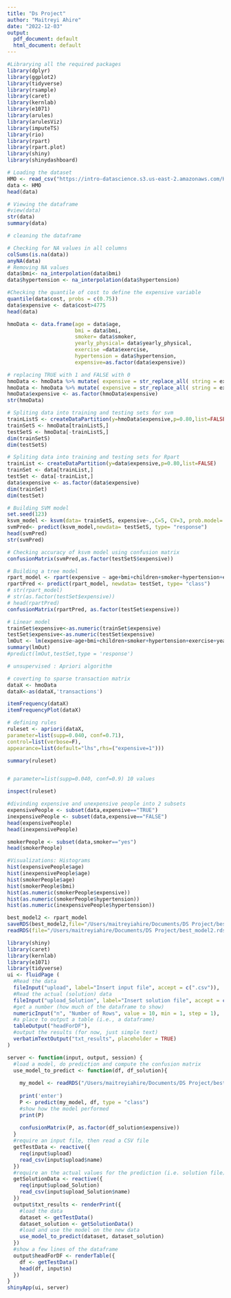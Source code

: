 ```yaml
---
title: "Ds Project"
author: "Maitreyi Ahire"
date: "2022-12-03"
output:
  pdf_document: default
  html_document: default
---
```


```r
#Librarying all the required packages
library(dplyr)
library(ggplot2)
library(tidyverse)
library(rsample)
library(caret)
library(kernlab)
library(e1071)
library(arules)
library(arulesViz)
library(imputeTS)
library(rio)
library(rpart)
library(rpart.plot)
library(shiny)
library(shinydashboard)
```


```r
# Loading the dataset
HMO <- read_csv("https://intro-datascience.s3.us-east-2.amazonaws.com/HMO_data.csv")
data <- HMO
head(data)
```


```r
# Viewing the dataframe
#view(data)
str(data)
summary(data)
```

```r
# cleaning the dataframe

# Checking for NA values in all columns
colSums(is.na(data))
anyNA(data)
# Removing NA values
data$bmi<- na_interpolation(data$bmi)
data$hypertension <- na_interpolation(data$hypertension)
```

```r
#Checking the quantile of cost to define the expensive variable
quantile(data$cost, probs = c(0.75))
data$expensive <- data$cost>4775
head(data)
```

```r


hmoData <- data.frame(age = data$age,
                      bmi = data$bmi,
                      smoker= data$smoker,
                      yearly_physical= data$yearly_physical,
                      exercise =data$exercise,
                      hypertension = data$hypertension,
                      expensive=as.factor(data$expensive))

# replacing TRUE with 1 and FALSE with 0
hmoData <- hmoData %>% mutate( expensive = str_replace_all( string = expensive, pattern = "TRUE", "1"))
hmoData <- hmoData %>% mutate( expensive = str_replace_all( string = expensive, pattern = "FALSE", "0"))
hmoData$expensive <- as.factor(hmoData$expensive)
str(hmoData)
```
```r
# Spliting data into training and testing sets for svm
trainListS <- createDataPartition(y=hmoData$expensive,p=0.80,list=FALSE)
trainSetS <- hmoData[trainListS,]
testSetS <- hmoData[-trainListS,]
dim(trainSetS)
dim(testSetS)
```

```r
# Spliting data into training and testing sets for Rpart
trainList <- createDataPartition(y=data$expensive,p=0.80,list=FALSE)
trainSet <- data[trainList,]
testSet <- data[-trainList,]
data$expensive <- as.factor(data$expensive)
dim(trainSet)
dim(testSet)
```

```r
# Building SVM model
set.seed(123)
ksvm_model <- ksvm(data= trainSetS, expensive~.,C=5, CV=3, prob.model= TRUE)
svmPred<- predict(ksvm_model,newdata= testSetS, type= "response")
head(svmPred)
str(svmPred)

# Checking accuracy of ksvm model using confusion matrix
confusionMatrix(svmPred,as.factor(testSetS$expensive))
```

```r
# Building a tree model
rpart_model <- rpart(expensive ~ age+bmi+children+smoker+hypertension+exercise+yearly_physical, data = trainSet, method = "class")
rpartPred <- predict(rpart_model, newdata= testSet, type= "class")
# str(rpart_model)
# str(as.factor(testSet$expensive))
# head(rpartPred)
confusionMatrix(rpartPred, as.factor(testSet$expensive))
```

```r
# Linear model
trainSet$expensive<-as.numeric(trainSet$expensive)
testSet$expensive<-as.numeric(testSet$expensive)
lmOut <- lm(expensive~age+bmi+children+smoker+hypertension+exercise+yearly_physical,data=trainSet)
summary(lmOut)
#predict(lmOut,testSet,type = 'response')
```

```r
# unsupervised : Apriori algorithm 

# coverting to sparse transaction matrix
dataX <- hmoData
dataX<-as(dataX,'transactions') 

itemFrequency(dataX)
itemFrequencyPlot(dataX)
```

```r
# defining rules
ruleset <- apriori(dataX,
parameter=list(supp=0.040, conf=0.71),
control=list(verbose=F),
appearance=list(default="lhs",rhs=("expensive=1")))

summary(ruleset)


# parameter=list(supp=0.040, conf=0.9) 10 values
```

```r
inspect(ruleset)
```

```r
#divinding expensive and unexpensive people into 2 subsets
expensivePeople <- subset(data,expensive=="TRUE")
inexpensivePeople <- subset(data,expensive=="FALSE") 
head(expensivePeople)
head(inexpensivePeople)

smokerPeople <- subset(data,smoker=="yes")
head(smokerPeople)

```

```r
#Visualizations: Histograms
hist(expensivePeople$age)
hist(inexpensivePeople$age)
hist(smokerPeople$age)
hist(smokerPeople$bmi)
hist(as.numeric(smokerPeople$expensive))
hist(as.numeric(smokerPeople$hypertension))
hist(as.numeric(inexpensivePeople$hypertension))

```

```r
best_model2 <- rpart_model
saveRDS(best_model2,file="/Users/maitreyiahire/Documents/DS Project/best_model2.rds")
readRDS(file="/Users/maitreyiahire/Documents/DS Project/best_model2.rds")
```

```r
library(shiny)
library(caret)
library(kernlab) 
library(e1071)
library(tidyverse)
ui <- fluidPage (
  #Read the data
  fileInput("upload", label="Insert input file", accept = c(".csv")),
  #Read the actual (solution) data
  fileInput("upload_Solution", label="Insert solution file", accept = c(".csv")),
  #get a number (how much of the dataframe to show)
  numericInput("n", "Number of Rows", value = 10, min = 1, step = 1),
  #a place to output a table (i.e., a dataframe)
  tableOutput("headForDF"),
  #output the results (for now, just simple text)
  verbatimTextOutput("txt_results", placeholder = TRUE)
)

server <- function(input, output, session) {
  #load a model, do prediction and compute the confusion matrix
  use_model_to_predict <- function(df, df_solution){
 
    my_model <- readRDS("/Users/maitreyiahire/Documents/DS Project/best_model2.rds")
    
    print('enter')
    P <- predict(my_model, df, type = "class")
    #show how the model performed
    print(P)
    
    confusionMatrix(P, as.factor(df_solution$expensive))
  }
  #require an input file, then read a CSV file
  getTestData <- reactive({ 
    req(input$upload)
    read_csv(input$upload$name)
  })
  #require an the actual values for the prediction (i.e. solution file)
  getSolutionData <- reactive({ 
    req(input$upload_Solution)
    read_csv(input$upload_Solution$name) 
  })
  output$txt_results <- renderPrint({
    #load the data
    dataset <- getTestData() 
    dataset_solution <- getSolutionData()
    #load and use the model on the new data
    use_model_to_predict(dataset, dataset_solution)
  })
  #show a few lines of the dataframe
  output$headForDF <- renderTable({
    df <- getTestData()
    head(df, input$n)
  })
}
shinyApp(ui, server)
```

```r
```

```r

```